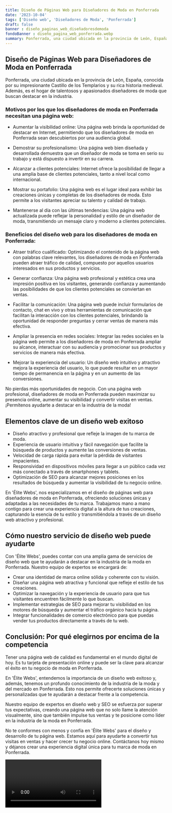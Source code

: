 ```yaml
---
title: Diseño de Páginas Web para Diseñadores de Moda en Ponferrada
date: '2023-10-04'
tags: ['Diseño web', 'Diseñadores de Moda', 'Ponferrada']
draft: false
banner : diseño_paginas_web_diseñadoresdemoda
fondoBanner : diseño_pagina_web_ponferrada.webp
summary: Ponferrada, una ciudad ubicada en la provincia de León, España, conocida por su impresionante Castillo de los Templarios y su rica historia medieval. Además, es el hogar de talentosos y apasionados diseñadores de moda que buscan destacar en la industria.
---
```


## Diseño de Páginas Web para Diseñadores de Moda en Ponferrada

Ponferrada, una ciudad ubicada en la provincia de León, España, conocida por su impresionante Castillo de los Templarios y su rica historia medieval. Además, es el hogar de talentosos y apasionados diseñadores de moda que buscan destacar en la industria.

### Motivos por los que los diseñadores de moda en Ponferrada necesitan una página web:

- Aumentar la visibilidad online: Una página web brinda la oportunidad de destacar en Internet, permitiendo que los diseñadores de moda en Ponferrada sean descubiertos por una audiencia global.

- Demostrar su profesionalismo: Una página web bien diseñada y desarrollada demuestra que un diseñador de moda se toma en serio su trabajo y está dispuesto a invertir en su carrera.

- Alcanzar a clientes potenciales: Internet ofrece la posibilidad de llegar a una amplia base de clientes potenciales, tanto a nivel local como internacional.

- Mostrar su portafolio: Una página web es el lugar ideal para exhibir las creaciones únicas y completas de los diseñadores de moda. Esto permite a los visitantes apreciar su talento y calidad de trabajo.

- Mantenerse al día con las últimas tendencias: Una página web actualizada puede reflejar la personalidad y estilo de un diseñador de moda, transmitiendo un mensaje claro y moderno a clientes potenciales.

### Beneficios del diseño web para los diseñadores de moda en Ponferrada:

- Atraer tráfico cualificado: Optimizando el contenido de la página web con palabras clave relevantes, los diseñadores de moda en Ponferrada pueden atraer tráfico de calidad, compuesto por aquellos usuarios interesados en sus productos y servicios.

- Generar confianza: Una página web profesional y estética crea una impresión positiva en los visitantes, generando confianza y aumentando las posibilidades de que los clientes potenciales se conviertan en ventas.

- Facilitar la comunicación: Una página web puede incluir formularios de contacto, chat en vivo y otras herramientas de comunicación que facilitan la interacción con los clientes potenciales, brindando la oportunidad de responder preguntas y cerrar ventas de manera más efectiva.

- Ampliar la presencia en redes sociales: Integrar las redes sociales en la página web permite a los diseñadores de moda en Ponferrada ampliar su alcance, interactuar con su audiencia y promocionar sus productos y servicios de manera más efectiva.

- Mejorar la experiencia del usuario: Un diseño web intuitivo y atractivo mejora la experiencia del usuario, lo que puede resultar en un mayor tiempo de permanencia en la página y en un aumento de las conversiones.

No pierdas más oportunidades de negocio. Con una página web profesional, diseñadores de moda en Ponferrada pueden maximizar su presencia online, aumentar su visibilidad y convertir visitas en ventas. ¡Permítenos ayudarte a destacar en la industria de la moda!

<GifSeo />

<Cta />

## Elementos clave de un diseño web exitoso

- Diseño atractivo y profesional que refleje la imagen de tu marca de moda.
- Experiencia de usuario intuitiva y fácil navegación que facilite la búsqueda de productos y aumente las conversiones de ventas.
- Velocidad de carga rápida para evitar la pérdida de visitantes impacientes.
- Responsividad en dispositivos móviles para llegar a un público cada vez más conectado a través de smartphones y tablets.
- Optimización de SEO para alcanzar mejores posiciones en los resultados de búsqueda y aumentar la visibilidad de tu negocio online.

En 'Élite Webs', nos especializamos en el diseño de páginas web para diseñadores de moda en Ponferrada, ofreciendo soluciones únicas y adaptadas a las necesidades de tu marca. Trabajamos mano a mano contigo para crear una experiencia digital a la altura de tus creaciones, capturando la esencia de tu estilo y transmitiéndola a través de un diseño web atractivo y profesional.

## Cómo nuestro servicio de diseño web puede ayudarte

Con 'Élite Webs', puedes contar con una amplia gama de servicios de diseño web que te ayudarán a destacar en la industria de la moda en Ponferrada. Nuestro equipo de expertos se encargará de:

- Crear una identidad de marca online sólida y coherente con tu visión.
- Diseñar una página web atractiva y funcional que refleje el estilo de tus creaciones.
- Optimizar la navegación y la experiencia de usuario para que tus visitantes encuentren fácilmente lo que buscan.
- Implementar estrategias de SEO para mejorar tu visibilidad en los motores de búsqueda y aumentar el tráfico orgánico hacia tu página.
- Integrar funcionalidades de comercio electrónico para que puedas vender tus productos directamente a través de tu web.

## Conclusión: Por qué elegirnos por encima de la competencia

Tener una página web de calidad es fundamental en el mundo digital de hoy. Es tu tarjeta de presentación online y puede ser la clave para alcanzar el éxito en tu negocio de moda en Ponferrada.

En 'Élite Webs', entendemos la importancia de un diseño web exitoso y, además, tenemos un profundo conocimiento de la industria de la moda y del mercado en Ponferrada. Esto nos permite ofrecerte soluciones únicas y personalizadas que te ayudarán a destacar frente a la competencia.

Nuestro equipo de expertos en diseño web y SEO se esfuerza por superar tus expectativas, creando una página web que no solo llame la atención visualmente, sino que también impulse tus ventas y te posicione como líder en la industria de la moda en Ponferrada.

No te conformes con menos y confía en 'Élite Webs' para el diseño y desarrollo de tu página web. Estamos aquí para ayudarte a convertir tus visitas en ventas y hacer crecer tu negocio online. Contáctanos hoy mismo y déjanos crear una experiencia digital única para tu marca de moda en Ponferrada.

<Video />

<CtaBot job='Diseñadores de Moda' city='Ponferrada'/>

<Gmaps query='Ponferrada+españa+maps' />